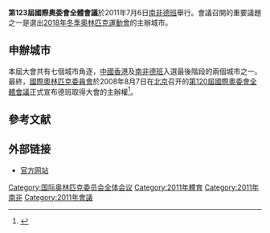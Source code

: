 '''第123屆國際奧委會全體會議'''於2011年7月6日[[南非|南非]][[德班|德班]]舉行。會議召開的重要議題之一是選出[[2018年冬季奧林匹克運動會|2018年冬季奧林匹克運動會]]的主辦城市。

==申辦城市==
本屆大會共有七個城市角逐，[[中國|中國]][[香港|香港]]及[[南非|南非]][[德班|德班]]入選最後階段的兩個城市之一。最終，[[國際奧林匹克委員會|國際奧林匹克委員會]]於2008年8月7日在[[北京|北京]]召开的[[第120屆國際奧委會全體會議|第120屆國際奧委會全體會議]]正式宣布德班取得大會的主辦權<ref>{{cite news|title=香港繼續致力促進體育發展|url=http://www.info.gov.hk/gia/general/200808/07/P200808070150.htm|publisher=''香港特別行政區政府新聞處''|date=2008-08-07|accessdate=2008-08-08|archive-date=2011-05-25|archive-url=https://web.archive.org/web/20110525065650/http://www.info.gov.hk/gia/general/200808/07/P200808070150.htm|dead-url=no}}</ref>。

==參考文献==
{{Reflist}}

==外部链接==
*[https://web.archive.org/web/20110717152611/http://www.durban2011.co.za/ 官方网站]

{{體育小作品}}

[[Category:国际奥林匹克委员会全体会议|Category:国际奥林匹克委员会全体会议]]
[[Category:2011年體育|Category:2011年體育]]
[[Category:2011年南非|Category:2011年南非]]
[[Category:2011年會議|Category:2011年會議]]